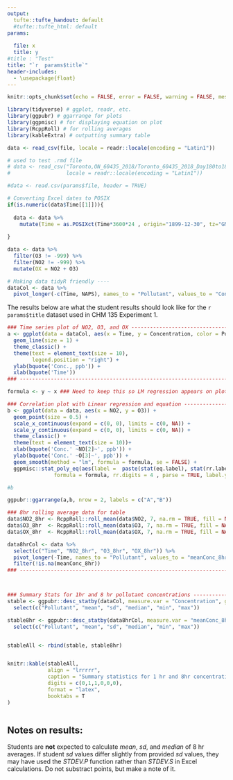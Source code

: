 ```yaml
---
output:
  tufte::tufte_handout: default
  #tufte::tufte_html: default
params:
  
  file: x
  title: y
#title : "Test" 
title: "`r  params$title`"
header-includes:
  - \usepackage{float}
---
```


```r
knitr::opts_chunk$set(echo = FALSE, error = FALSE, warning = FALSE, message = FALSE)
```

  
```r
library(tidyverse) # ggplot, readr, etc. 
library(ggpubr) # ggarrange for plots
library(ggpmisc) # for displaying equation on plot
library(RcppRoll) # for rolling averages
library(kableExtra) # outputting summary table

data <- read_csv(file, locale = readr::locale(encoding = "Latin1"))

# used to test .rmd file
# data <- read_csv("Toronto,ON_60435_2018/Toronto_60435_2018_Day180to186.csv", 
#                  locale = readr::locale(encoding = "Latin1"))
```


```r
#data <- read.csv(params$file, header = TRUE)

# Converting Excel dates to POSIX
if(is.numeric(data$Time[[1]])){
  
  data <- data %>%
    mutate(Time = as.POSIXct(Time*3600*24 , origin="1899-12-30", tz="GMT"))
  
}

data <- data %>%
  filter(O3 != -999) %>%
  filter(NO2 != -999) %>%
  mutate(OX = NO2 + O3)

# Making data tidyR friendly ----
dataCol <- data %>%
  pivot_longer(-c(Time, NAPS), names_to = "Pollutant", values_to = "Concentration")

```


The results below are what the student results should look like for the `r  params$title` dataset used in CHM 135 Experiment 1.

```r


### Time series plot of NO2, O3, and OX ------------------------------------------
a <- ggplot(data = dataCol, aes(x = Time, y = Concentration, color = Pollutant)) +
  geom_line(size = 1) +
  theme_classic() +
  theme(text = element_text(size = 10),
        legend.position = "right") +
  ylab(bquote('Conc., ppb')) +
  xlab(bquote('Time')) 
### -----------------------------------------------------------------------------

formula <- y ~ x ### Need to keep this so LM regression appears on plot

### Correlation plot with Linear regression and equation -------------------------
b <- ggplot(data = data, aes(x = NO2, y = O3)) +
  geom_point(size = 0.5) + 
  scale_x_continuous(expand = c(0, 0), limits = c(0, NA)) + 
  scale_y_continuous(expand = c(0, 0), limits = c(0, NA)) +
  theme_classic() +
  theme(text = element_text(size = 10))+
  xlab(bquote('Conc.' ~NO[2]~', ppb')) +
  ylab(bquote('Conc.' ~O[3]~', ppb')) +
  geom_smooth(method = "lm", formula = formula, se = FALSE) +
  ggpmisc::stat_poly_eq(aes(label =  paste(stat(eq.label), stat(rr.label), sep = "*\", \"*")),
               formula = formula, rr.digits = 4 , parse = TRUE, label.y = 0.05, size = 3)

#b

ggpubr::ggarrange(a,b, nrow = 2, labels = c("A","B"))

```


```r

### 8hr rolling average data for table
data$NO2_8hr <- RcppRoll::roll_mean(data$NO2, 7, na.rm = TRUE, fill = NA, align = 'right')
data$O3_8hr  <- RcppRoll::roll_mean(data$O3, 7, na.rm = TRUE, fill = NA, align = 'right')
data$OX_8hr  <- RcppRoll::roll_mean(data$OX, 7, na.rm = TRUE, fill = NA, align = 'right')

data8hrCol <- data %>%
  select(c("Time", "NO2_8hr", "O3_8hr", "OX_8hr")) %>%
  pivot_longer(-Time, names_to = "Pollutant", values_to = "meanConc_8hr") %>%
  filter(!is.na(meanConc_8hr))
### ------------------------------------------------------------------------------



### Summary Stats for 1hr and 8 hr pollutant concentrations ------------------------------
stable <- ggpubr::desc_statby(dataCol, measure.var = "Concentration", grps = "Pollutant") %>%
  select(c("Pollutant", "mean", "sd", "median", "min", "max"))

stable8hr <- ggpubr::desc_statby(data8hrCol, measure.var = "meanConc_8hr", grps = "Pollutant")%>%
  select(c("Pollutant", "mean", "sd", "median", "min", "max"))


stableAll <- rbind(stable, stable8hr)


knitr::kable(stableAll, 
             align = "lrrrrr",
             caption = "Summary statistics for 1 hr and 8hr concentration of pollutants, all concentrations are in ppb.",
             digits = c(0,1,1,0,0,0),
             format = "latex",
             booktabs = T
) 



```


## Notes on results: 

Students are **not** expected to calculate *mean*, *sd*, and *median* of 8 hr averages. If student *sd* values differ slightly from provided *sd* values, they may have used the *STDEV.P* function rather than *STDEV.S* in Excel calculations. Do not substract points, but make a note of it.


